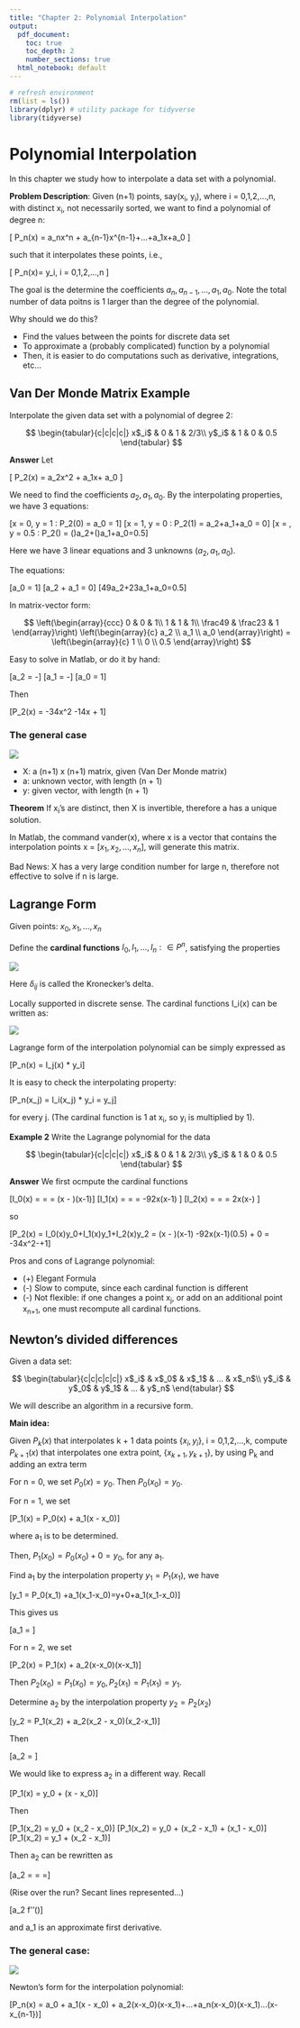 ```yaml
---
title: "Chapter 2: Polynomial Interpolation"
output:
  pdf_document: 
    toc: true
    toc_depth: 2
    number_sections: true
  html_notebook: default
---
```


```r
# refresh environment
rm(list = ls())
library(dplyr) # utility package for tidyverse
library(tidyverse)
```

# Polynomial Interpolation

In this chapter we study how to interpolate a data set with a polynomial.

**Problem Description**: Given (n+1) points, say(x~i~, y~i~), where i = 0,1,2,...,n, with distinct
x~i~, not necessarily sorted, we want to find a polynomial of degree n:

\[
P_n(x) = a_nx^n + a_{n-1}x^{n-1}+...+a_1x+a_0
\]

such that it interpolates these points, i.e.,

\[
P_n(x)= y_i, i = 0,1,2,...,n
\]

The goal is the determine the coefficients $a_n, a_{n-1},...,a_1,a_0$. Note the total number of data poitns
is 1 larger than the degree of the polynomial.

Why should we do this?

* Find the values between the points for discrete data set
* To approximate a (probably complicated) function by a polynomial
* Then, it is easier to do computations such as derivative, integrations, etc...

## Van Der Monde Matrix Example

Interpolate the given data set with a polynomial of degree 2:

$$
\begin{tabular}{c|c|c|c|}
x$_i$ & 0 & 1 & 2/3\\
y$_i$ & 1 & 0 & 0.5
\end{tabular}
$$

**Answer** Let

\[
P_2(x) = a_2x^2 + a_1x+ a_0
\]

We need to find the coefficients $a_2, a_1, a_0$.
By the interpolating properties, we have 3 equations:

\[x = 0, y = 1 : P_2(0) = a_0 = 1\]
\[x = 1, y = 0 : P_2(1) = a_2+a_1+a_0 = 0\]
\[x = \frac23, y = 0.5 : P_2(\frac23) = (\frac49)a_2+(\frac23)a_1+a_0=0.5\]

Here we have 3 linear equations and 3 unknowns ($a_2, a_1, a_0$).


The equations:

\[a_0 = 1\]
\[a_2 + a_1 = 0\]
\[\frac49a_2+\frac23a_1+a_0=0.5\]

In matrix-vector form:

$$
\left(\begin{array}{ccc} 
0 & 0 & 1\\
1 & 1 & 1\\
\frac49 & \frac23 & 1
\end{array}\right)
\left(\begin{array}{c} 
a_2 \\
a_1 \\
a_0
\end{array}\right) =
\left(\begin{array}{c}
1 \\
0 \\
0.5
\end{array}\right)
$$

Easy to solve in Matlab, or do it by hand:

\[a_2 = -\frac34\]
\[a_1 = -\frac14\]
\[a_0 = 1\]

Then

\[P_2(x) = -\frac34x^2 -\frac14x + 1\]

### The general case

![](./Media/VanDerMondeGeneral.png)

* X: a (n+1) x (n+1) matrix, given (Van Der Monde matrix)
* a: unknown vector, with length (n + 1)
* y: given vector, with length (n + 1)

**Theorem** If x~i~'s are distinct, then X is invertible, therefore a has a unique solution.

In Matlab, the command vander(x), where x is a vector that contains the interpolation points
x = [$x_1, x_2, ...,x_n$], will generate this matrix.

Bad News: X has a very large condition number for large n, therefore not effective to solve if n is large.

## Lagrange Form

Given points: $x_0,x_1,...,x_n$

Define the **cardinal functions** $I_0,I_1,...,I_n:\in P^n$, satisfying the properties

![](./Media/lagrangeProperties.png)

Here $\delta_{ij}$ is called the Kronecker's delta.

Locally supported in discrete sense. The cardinal functions I_i(x) can be written as:

![](./Media/CardinalFuncForm.png)

Lagrange form of the interpolation polynomial can be simply expressed as 

\[P_n(x) = \Sigma I_j(x) * y_i\]

It is easy to check the interpolating property:

\[P_n(x_j) = \Sigma I_i(x_j) * y_i = y_j\]

for every j. (The cardinal function is 1 at x~i~, so y~i~ is multiplied by 1).

**Example 2** Write the Lagrange polynomial for the data

$$
\begin{tabular}{c|c|c|c|}
x$_i$ & 0 & 1 & 2/3\\
y$_i$ & 1 & 0 & 0.5
\end{tabular}
$$

**Answer** We first ocmpute the cardinal functions

\[I_0(x) = \frac{(x-x_1)(x-x_2)}{(x_0-x_1)(x_0-x_2)} = \frac{(x-2/3)(x-1)}{(0-2/3)(0-1)} = \frac32(x - \frac23)(x-1)\]
\[I_1(x) = \frac{(x-x_0)(x-x_2)}{(x_1-x_0)(x_1-x_2)} = \frac{(x-0)(x-1)}{(2/3-0)(2/3-1)} = -\frac92x(x-1) \]
\[I_2(x) = \frac{(x-x_0)(x-x_1)}{(x_2-x_0)(x_2-x_1)} = \frac{(x-0)(x-2/3)}{(1-0)(1-2/3)} = 2x(x-\frac23) \]

so

\[P_2(x) = I_0(x)y_0+I_1(x)y_1+I_2(x)y_2 = \frac32(x - \frac23)(x-1) -\frac92x(x-1)(0.5) + 0 = -\frac34x^2-\frac14+1\]

Pros and cons of Lagrange polynomial:

* (+) Elegant Formula
* (-) Slow to compute, since each cardinal function is different
* (-) Not flexible: if one changes a point x~j~, or add on an additional point x~n+1~, one must recompute all cardinal functions.

## Newton's divided differences

Given a data set:

$$
\begin{tabular}{c|c|c|c|c|}
x$_i$ & x$_0$ & x$_1$ & ... & x$_n$\\
y$_i$ & y$_0$ & y$_1$ & ... & y$_n$
\end{tabular}
$$

We will describe an algorithm in a recursive form.

**Main idea:**

Given $P_k(x)$ that interpolates k + 1 data points {$x_i, y_i$}, i = 0,1,2,...,k,
compute $P_{k+1}(x)$ that interpolates one extra point, {$x_{k+1},y_{k+1}$}, by using P~k~ and adding an extra term

For n = 0, we set $P_0(x) = y_0$. Then $P_0(x_0) = y_0$.

For n = 1, we set

\[P_1(x) = P_0(x) + a_1(x - x_0)\]

where a~1~ is to be determined.

Then, $P_1(x_0) = P_0(x_0) + 0 = y_0$, for any a~1~.

Find a~1~ by the interpolation property $y_1 = P_1(x_1)$, we have

\[y_1 = P_0(x_1) +a_1(x_1-x_0)=y+0+a_1(x_1-x_0)\]

This gives us 

\[a_1 = \frac{y_1 - y_0}{x_1-x_0}\]

For n = 2, we set

\[P_2(x) = P_1(x) + a_2(x-x_0)(x-x_1)\]

Then $P_2(x_0) = P_1(x_0) = y_0, P_2(x_1) = P_1(x_1) = y_1$.

Determine a~2~ by the interpolation property $y_2 = P_2(x_2)$

\[y_2 = P_1(x_2) + a_2(x_2 - x_0)(x_2-x_1)\]

Then

\[a_2 = \frac{y_2 - P_1(x_2)}{(x_2-x_0)(x_2-x_1)}\]

We would like to express a~2~ in a different way. Recall

\[P_1(x) = y_0 + \frac{y_1-y_0}{x_1-x_0}(x - x_0)\]

Then 

\[P_1(x_2) = y_0 + \frac{y_1-y_0}{x_1-x_0}(x_2 - x_0)\]
\[P_1(x_2) = y_0 + \frac{y_1-y_0}{x_1-x_0}(x_2 - x_1) + \frac{y_1-y_0}{x_1-x_0}(x_1 - x_0)\]
\[P_1(x_2) = y_1 + \frac{y_1-y_0}{x_1-x_0}(x_2 - x_1)\]

Then a~2~ can be rewritten as

\[a_2 = \frac{y_2 - {P_1(x_2)}}{(x_2-x_0)(x_2-x_1)} = \frac{y_2-y_1-\frac{y_1-y_0}{x_1-x_0}(x_2-x_1)}{(x_2-x_0)(x_2-x_1)}=\frac{\frac{y_2-y_1}{x_2-x_1}-\frac{y_1-y_0}{x_1-x_0}}{x_2-x_0}\]


(Rise over the run? Secant lines represented...)

\[a_2 \approx \frac{f'(x_2)-f'(x_0)}{x_2-x_0} \approx f''()\]

and a_1 is an approximate first derivative.

### The general case:

![](./Media/newtonDivideGeneral.png)


Newton's form for the interpolation polynomial:

\[P_n(x) = a_0 + a_1(x - x_0) + a_2(x-x_0)(x-x_1)+...+a_n(x-x_0)(x-x_1)...(x-x_{n-1})\]




